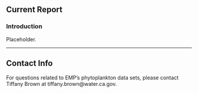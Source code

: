 ## Current Report {#phyto-report}

### Introduction {.unlisted .unnumbered}

Placeholder.

***
## Contact Info

For questions related to EMP's phytoplankton data sets, please contact Tiffany Brown at tiffany.brown@water.ca.gov.
